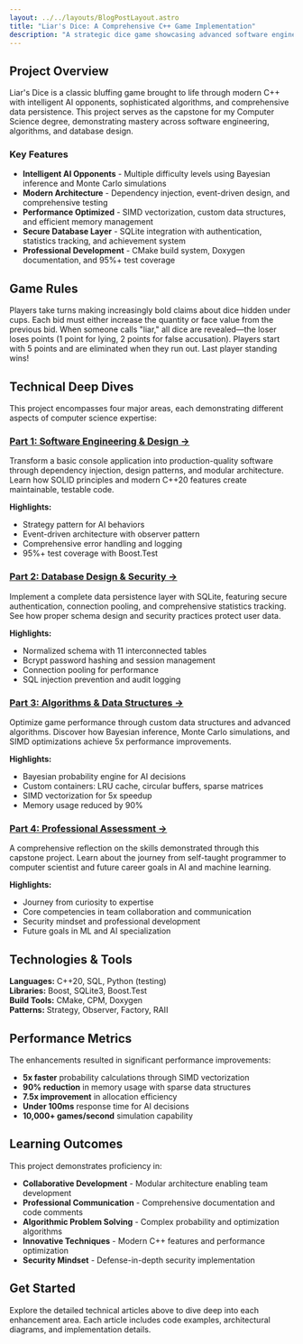 ```yaml
---
layout: ../../layouts/BlogPostLayout.astro
title: "Liar's Dice: A Comprehensive C++ Game Implementation"
description: "A strategic dice game showcasing advanced software engineering, algorithms, and database design"
---
```



<BlogBanner
  title="Liar's Dice"
  subtitle="A comprehensive C++ implementation demonstrating professional software development practices across three key computer science domains"
  gradientFrom="#1e40af"
  gradientTo="#7c3aed"
/>

## Project Overview

Liar's Dice is a classic bluffing game brought to life through modern C++ with intelligent AI opponents, sophisticated algorithms, and comprehensive data persistence. This project serves as the capstone for my Computer Science degree, demonstrating mastery across software engineering, algorithms, and database design.

### Key Features

- **Intelligent AI Opponents** - Multiple difficulty levels using Bayesian inference and Monte Carlo simulations
- **Modern Architecture** - Dependency injection, event-driven design, and comprehensive testing
- **Performance Optimized** - SIMD vectorization, custom data structures, and efficient memory management
- **Secure Database Layer** - SQLite integration with authentication, statistics tracking, and achievement system
- **Professional Development** - CMake build system, Doxygen documentation, and 95%+ test coverage

## Game Rules

Players take turns making increasingly bold claims about dice hidden under cups. Each bid must either increase the quantity or face value from the previous bid. When someone calls "liar," all dice are revealed—the loser loses points (1 point for lying, 2 points for false accusation). Players start with 5 points and are eliminated when they run out. Last player standing wins!

## Technical Deep Dives

<VideoPlayer src="https://video.plemons.dev/CodeReview_BrettPlemons.mp4" />

This project encompasses four major areas, each demonstrating different aspects of computer science expertise:

### [Part 1: Software Engineering & Design →](/projects/liarsdice/software-engineering)

Transform a basic console application into production-quality software through dependency injection, design patterns, and modular architecture. Learn how SOLID principles and modern C++20 features create maintainable, testable code.

**Highlights:**
- Strategy pattern for AI behaviors
- Event-driven architecture with observer pattern
- Comprehensive error handling and logging
- 95%+ test coverage with Boost.Test

### [Part 2: Database Design & Security →](/projects/liarsdice/databases)

Implement a complete data persistence layer with SQLite, featuring secure authentication, connection pooling, and comprehensive statistics tracking. See how proper schema design and security practices protect user data.

**Highlights:**
- Normalized schema with 11 interconnected tables
- Bcrypt password hashing and session management
- Connection pooling for performance
- SQL injection prevention and audit logging

### [Part 3: Algorithms & Data Structures →](/projects/liarsdice/algorithms)

Optimize game performance through custom data structures and advanced algorithms. Discover how Bayesian inference, Monte Carlo simulations, and SIMD optimizations achieve 5x performance improvements.

**Highlights:**
- Bayesian probability engine for AI decisions
- Custom containers: LRU cache, circular buffers, sparse matrices
- SIMD vectorization for 5x speedup
- Memory usage reduced by 90%

### [Part 4: Professional Assessment →](/projects/liarsdice/professional-assessment)

A comprehensive reflection on the skills demonstrated through this capstone project. Learn about the journey from self-taught programmer to computer scientist and future career goals in AI and machine learning.

**Highlights:**
- Journey from curiosity to expertise
- Core competencies in team collaboration and communication
- Security mindset and professional development
- Future goals in ML and AI specialization

## Technologies & Tools

<div style={{display: 'grid', gridTemplateColumns: 'repeat(auto-fit, minmax(250px, 1fr))', gap: '1rem', margin: '2rem 0'}}>
  <div style={{padding: '1rem', background: '#f6f8fa', borderRadius: '0.5rem', borderLeft: '3px solid #007acc'}}>
    <strong style={{color: '#007acc'}}>Languages:</strong> C++20, SQL, Python (testing)
  </div>
  <div style={{padding: '1rem', background: '#f6f8fa', borderRadius: '0.5rem', borderLeft: '3px solid #007acc'}}>
    <strong style={{color: '#007acc'}}>Libraries:</strong> Boost, SQLite3, Boost.Test
  </div>
  <div style={{padding: '1rem', background: '#f6f8fa', borderRadius: '0.5rem', borderLeft: '3px solid #007acc'}}>
    <strong style={{color: '#007acc'}}>Build Tools:</strong> CMake, CPM, Doxygen
  </div>
  <div style={{padding: '1rem', background: '#f6f8fa', borderRadius: '0.5rem', borderLeft: '3px solid #007acc'}}>
    <strong style={{color: '#007acc'}}>Patterns:</strong> Strategy, Observer, Factory, RAII
  </div>
</div>

## Performance Metrics

The enhancements resulted in significant performance improvements:

- **5x faster** probability calculations through SIMD vectorization
- **90% reduction** in memory usage with sparse data structures
- **7.5x improvement** in allocation efficiency
- **Under 100ms** response time for AI decisions
- **10,000+ games/second** simulation capability

## Learning Outcomes

This project demonstrates proficiency in:

- **Collaborative Development** - Modular architecture enabling team development
- **Professional Communication** - Comprehensive documentation and code comments
- **Algorithmic Problem Solving** - Complex probability and optimization algorithms
- **Innovative Techniques** - Modern C++ features and performance optimization
- **Security Mindset** - Defense-in-depth security implementation

## Get Started

Explore the detailed technical articles above to dive deep into each enhancement area. Each article includes code examples, architectural diagrams, and implementation details.

<BlogNavigation currentPath="/projects/liarsdice" />
